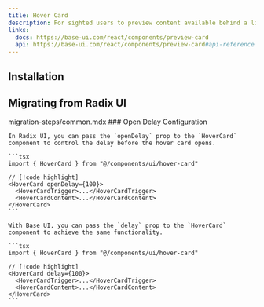 ```yaml
---
title: Hover Card
description: For sighted users to preview content available behind a link.
links:
  docs: https://base-ui.com/react/components/preview-card
  api: https://base-ui.com/react/components/preview-card#api-reference
---
```


<ComponentPreview name="hover-card-demo" />

## Installation

<CodeBlockCommand component="hover-card" />

## Migrating from Radix UI

<Steps>
  <Step>
    <include>migration-steps/common.mdx</include>
  </Step>
  <Step>
    ### Open Delay Configuration

    In Radix UI, you can pass the `openDelay` prop to the `HoverCard` component to control the delay before the hover card opens.

    ```tsx
    import { HoverCard } from "@/components/ui/hover-card"

    // [!code highlight]
    <HoverCard openDelay={100}>
      <HoverCardTrigger>...</HoverCardTrigger>
      <HoverCardContent>...</HoverCardContent>
    </HoverCard>
    ```

    With Base UI, you can pass the `delay` prop to the `HoverCard` component to achieve the same functionality.

    ```tsx
    import { HoverCard } from "@/components/ui/hover-card"

    // [!code highlight]
    <HoverCard delay={100}>
      <HoverCardTrigger>...</HoverCardTrigger>
      <HoverCardContent>...</HoverCardContent>
    </HoverCard>
    ```
  </Step>
</Steps>